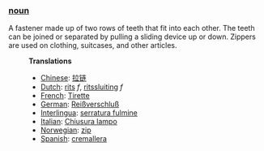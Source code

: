 ===[[noun]]===
A fastener made up of two rows of teeth that fit into each other. The teeth can be joined or separated by pulling a sliding device up or down. Zippers are used on clothing, suitcases, and other articles.

:'''Translations'''
:*[[Chinese]]: [[拉链]]
:*[[Dutch]]: [[rits]] ''f'', [[ritssluiting]] ''f''
:*[[French]]: [[Tirette]] 
:*[[German]]: [[Reißverschluß]]
:*[[Interlingua]]: [[serratura fulmine]]
:*[[Italian]]: [[Chiusura lampo]]
:*[[Norwegian]]: [[zip]]
:*[[Spanish]]: [[cremallera]]